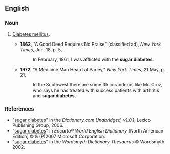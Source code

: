 ==English==

===Noun===
{{en-noun|head=[[sugar]] [[diabetes]]|-}}

# {{context|informal|dated}} [[diabetes mellitus|Diabetes mellitus]].
#*'''1862''', "A Good Deed Requires No Praise" (classified ad), ''New York Times'', Jun. 18, p. 5,
#*:In February, 1861, I was afflicted with the '''sugar diabetes'''.
#*'''1972''', "A Medicine Man Heard at Parley," ''New York Times'', 21 May, p. 21,
#*:In the Southwest there are some 35 curanderos like Mr. Cruz, who says he has treated with success patients with arthritis and '''sugar diabetes'''.

===References===
*"[http://dictionary.reference.com/search?r=2&q=sugar%20diabetes sugar diabetes]" in the ''Dictionary.com Unabridged, v1.0.1'', Lexico Publishing Group, 2006.
*"[http://encarta.msn.com/dictionary_/sugar_diabetes.html sugar diabetes]" in ''Encarta® World English Dictionary'' [North American Edition] © & (P)2007 Microsoft Corporation.
*"[http://www.wordsmyth.net/live/home.php?script=search&matchent=sugar+diabetes&matchtype=exact sugar diabetes]" in the ''Wordsmyth Dictionary-Thesaurus'' © Wordsmyth 2002.